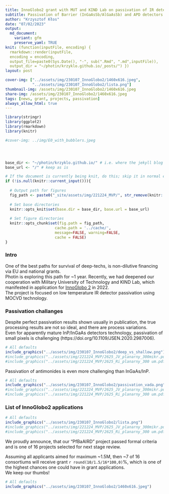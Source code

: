 ```yaml
---
title: InnoGlobo2 grant with MUT and KIND Lab on passivation of IR detectors 
subtitle: Passivation of Barrier (InGaAsSb/AlGaAsSb) and APD detectors
author: "Krzysztof Kłos"
date: "07/02/2023"
output:
  md_document:
    variant: gfm
    preserve_yaml: TRUE
knit: (function(inputFile, encoding) {
  rmarkdown::render(inputFile, 
  encoding = encoding, 
  output_file=paste0(Sys.Date(), "-", sub(".Rmd", ".md",inputFile)), 
  output_dir = "~/photin/krzyklo.github.io/_posts/") })
layout: post

cover-img: ["../assets/img/230107_InnoGlobo2/1460x616.jpeg",
            "../assets/img/230107_InnoGlobo2/lista.png"]
thumbnail-img: /assets/img/230107_InnoGlobo2/1460x616.jpeg
share-img: /assets/img/230107_InnoGlobo2/1460x616.jpeg
tags: [news, grant, projects, passivation]
always_allow_html: true
---
```


```r
library(stringr)
library(ggplot2)
library(rmarkdown)
library(knitr)

#cover-img: ../img/E0_with_bubblers.jpeg





```


```r
base_dir <- "~/photin/krzyklo.github.io/" # i.e. where the jekyll blog is on the hard drive.
base_url <- "/" # keep as is

# If the document is currently being knit, do this; skip it in normal execution
if (!is.null(knitr::current_input())){
  
  # Output path for figures
  fig_path <- paste0("_site/assets/img/221224_MVP/", str_remove(knitr::current_input(), ".Rmd"), "/")
  
  # Set base directories
  knitr::opts_knit$set(base.dir = base_dir, base.url = base_url)
  
  # Set figure directories
  knitr::opts_chunk$set(fig.path = fig_path,
                      cache.path = '../cache/',
                      message=FALSE, warning=FALSE,
                      cache = FALSE)
}

```

### Intro
One of the best paths for survival of deep-techs, is non-dilutive financing via EU and national grants.  
Photin is exploring this path for ~1 year.  Recently, we had deepened our cooperation with Military University of Technology and KIND Lab, which manifested in application for [InnoGlobo 2](https://www.gov.pl/web/ncbr/ii-konkurs-w-ramach-programu-innoglobo) in 2022.  
The project is focused on low temperature IR detector passivation using MOCVD technology.  

### Passivation challanges

Despite perfect passivation results shown usually in publication, the true processing results are not so ideal, and there are process variations.  
Even for apparently mature InP/InGaAs detectors technology, passivation of small pixels is challenging (https://doi.org/10.1109/JSEN.2020.2987006).

```r
# All defaults
include_graphics("../assets/img/230107_InnoGlobo2/deep_vs_shallow.png")
#include_graphics("../assets/img/221224_MVP/2625_JV_planarny_300mikr.pdf")
#include_graphics("../assets/img/221224_MVP/2625_Ri_planarny_300 um.pdf")
```

Passivation of antimonides is even more challenging than InGaAs/InP.   

```r
# All defaults
include_graphics("../assets/img/230107_InnoGlobo2/passivation_vada.png")
#include_graphics("../assets/img/221224_MVP/2625_JV_planarny_300mikr.pdf")
#include_graphics("../assets/img/221224_MVP/2625_Ri_planarny_300 um.pdf")
```

### List of InnoGlobo2 applications

```r
# All defaults
include_graphics("../assets/img/230107_InnoGlobo2/lista.png")
#include_graphics("../assets/img/221224_MVP/2625_JV_planarny_300mikr.pdf")
#include_graphics("../assets/img/221224_MVP/2625_Ri_planarny_300 um.pdf")
```

We proudly announce, that our "PfBaAIRD" project passed formal criteria and is one of 16 projects selected for next stage review.  

Assuming all applicants aimed for maximum ~1.5M, then ~7 of 16 consortiums will receive grant `r round(10/1.5/16*100,0)`%, which is one of the highest chances one could have in grant applications.  
We keep our thumbs!  

```r
# All defaults
include_graphics("../assets/img/230107_InnoGlobo2/1460x616.jpeg")
```

